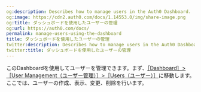 ```yaml
---
og:description: Describes how to manage users in the Auth0 Dashboard.
og:image: https://cdn2.auth0.com/docs/1.14553.0/img/share-image.png
og:title: ダッシュボードを使用したユーザーの管理
og:url: https://auth0.com/docs/
permalink: manage-users-using-the-dashboard
title: ダッシュボードを使用したユーザーの管理
twitter:description: Describes how to manage users in the Auth0 Dashboard.
twitter:title: ダッシュボードを使用したユーザーの管理
---
```


このDashboardを使用してユーザーを管理できます。まず、[［Dashboard］>［User Management（ユーザー管理）］>［Users（ユーザー）］](%24%7Bmanage_url%7D/#/users)に移動します。ここでは、ユーザーの作成、表示、変更、削除を行います。